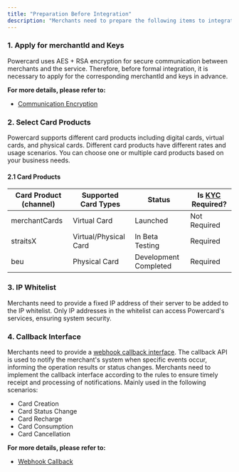 ```yaml
---
title: "Preparation Before Integration"
description: "Merchants need to prepare the following items to integrate with Powercard:"
---
```


### 1. Apply for merchantId and Keys
Powercard uses AES + RSA encryption for secure communication between merchants and the service. Therefore, before formal integration, it is necessary to apply for the corresponding merchantId and keys in advance.

**For more details, please refer to:**
- [Communication Encryption](/developmentGuide/startQuickly/encryption)

### 2. Select Card Products
Powercard supports different card products including digital cards, virtual cards, and physical cards. Different card products have different rates and usage scenarios. You can choose one or multiple card products based on your business needs.

#### 2.1 Card Products
| Card Product (channel)  | Supported Card Types   | Status   | Is [KYC](https://sumsub.com/kyc-compliance/) Required? |
| ------------- | ------- | ---- |-----------------------------------------------|
| merchantCards | Virtual Card     | Launched  | Not Required                                           |
| straitsX      | Virtual/Physical Card | In Beta Testing  | Required                                            |
| beu           | Physical Card     | Development Completed | Required                                            |

### 3. IP Whitelist
Merchants need to provide a fixed IP address of their server to be added to the IP whitelist. Only IP addresses in the whitelist can access Powercard's services, ensuring system security.

### 4. Callback Interface
Merchants need to provide a [webhook callback interface](/developmentGuide/startQuickly/callback). The callback API is used to notify the merchant's system when specific events occur, informing the operation results or status changes. Merchants need to implement the callback interface according to the rules to ensure timely receipt and processing of notifications. Mainly used in the following scenarios:
- Card Creation
- Card Status Change
- Card Recharge
- Card Consumption
- Card Cancellation

**For more details, please refer to:**
- [Webhook Callback](/developmentGuide/startQuickly/callback)